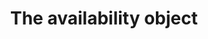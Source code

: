 ---
openapi-schema: AvailabilityResource
icon: "brackets-curly"
iconType: "duotone"
title: 'The availability object'
---